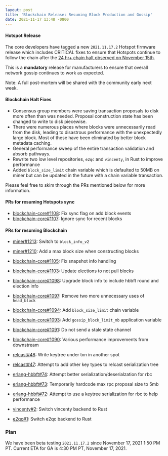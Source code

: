 ```yaml
---
layout: post
title: 'Blockchain Release: Resuming Block Production and Gossip'
date: 2021-11-17 13:48 -0800
---
```


#### Hotspot Release

The core developers have tagged a new `2021.11.17.2` Hotspot firmware release which includes
CRITICAL fixes to ensure that Hotspots continue to follow the chain after the
[24 hr+ chain halt observed on November 15th](https://status.helium.com).

This is a **mandatory** release for manufacturers to ensure that overall network gossip continues to
work as expected.

Note: A full post-mortem will be shared with the community early next week.

#### Blockchain Halt Fixes

- Consensus group members were saving transaction proposals to disk more often than was needed.
  Proposal construction state has been changed to write to disk piecewise.
- There were numerous places where blocks were unnecessarily read from the disk, leading to
  disastrous performance with the unexpectedly large block. Most of these have been eliminated by
  better block metadata caching.
- General performance sweep of the entire transaction validation and absorb pathways.
- Rewrite two low level repositories, `e2qc` and `vincenty`, in Rust to improve performance
- Added `block_size_limit` chain variable which is defaulted to 50MB on miner but can be updated in
  the future with a chain variable transaction.

Please feel free to skim through the PRs mentioned below for more information.

#### PRs for resuming Hotspots sync

- [blockchain-core#1108](https://github.com/helium/blockchain-core/pull/1108): Fix sync flag on add
  block events
- [blockchain-core#1107](https://github.com/helium/blockchain-core/pull/1108): Ignore sync for
  recent blocks

#### PRs for resuming Blockchain

- [miner#1213](https://github.com/helium/miner/pull/1213): Switch to `block_info_v2`
- [miner#1210](https://github.com/helium/miner/pull/1210): Add a max block size when constructing
  blocks

- [blockchain-core#1105](https://github.com/helium/blockchain-core/pull/1105): Fix snapshot info
  handling
- [blockchain-core#1103](https://github.com/helium/blockchain-core/pull/1103): Update elections to
  not pull blocks
- [blockchain-core#1098](https://github.com/helium/blockchain-core/pull/1098): Upgrade block info to
  include hbbft round and election info
- [blockchain-core#1097](https://github.com/helium/blockchain-core/pull/1097): Remove two more
  unnecessary uses of `head_block`
- [blockchain-core#1094](https://github.com/helium/blockchain-core/pull/1094): Add
  `block_size_limit` chain variable
- [blockchain-core#1093](https://github.com/helium/blockchain-core/pull/1093): Add
  `gossip_block_limit_mb` application variable
- [blockchain-core#1091](https://github.com/helium/blockchain-core/pull/1091): Do not send a stale
  state channel
- [blockchain-core#1090](https://github.com/helium/blockchain-core/pull/1090): Various performance
  improvements from downstream

- [relcast#48](https://github.com/helium/relcast/pull/48): Write keytree under txn in another spot
- [relcast#47](https://github.com/helium/relcast/pull/47): Attempt to add other key types to relcast
  serialization tree

- [erlang-hbbft#74](https://github.com/helium/erlang-hbbft/pull/74): Attempt better
  serialization/deserialzation for rbc
- [erlang-hbbft#73](https://github.com/helium/erlang-hbbft/pull/73): Temporarily hardcode max rpc
  proposal size to 5mb
- [erlang-hbbft#72](https://github.com/helium/erlang-hbbft/pull/72): Attempt to use a keytree
  serialization for rbc to help performance

- [vincenty#2](https://github.com/helium/vincenty/pull/2): Switch vincenty backend to Rust

- [e2qc#1](https://github.com/helium/e2qc/pull/1): Switch e2qc backend to Rust

### Plan

We have been beta testing `2021.11.17.2` since November 17, 2021 1:50 PM PT. Current ETA for GA is
4:30 PM PT, November 17, 2021.
